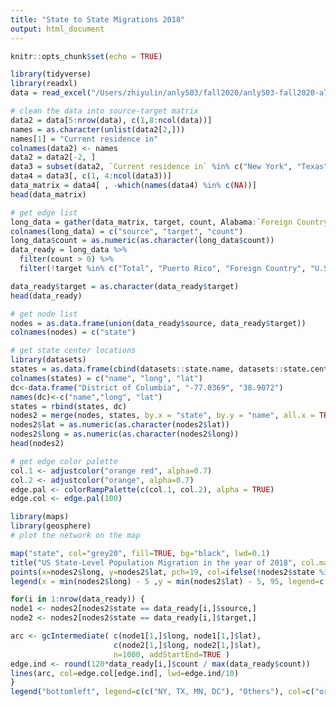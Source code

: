```yaml
---
title: "State to State Migrations 2018"
output: html_document
---
```


```r
knitr::opts_chunk$set(echo = TRUE)
```

```r
library(tidyverse)
library(readxl)
data = read_excel("/Users/zhiyulin/anly503/fall2020/anly503-fall2020-a7-zlds123/data/State_to_State_Migrations_Table_2018.xls")
```

```r
# clean the data into source-target matrix
data2 = data[5:nrow(data), c(1,8:ncol(data))]
names = as.character(unlist(data2[2,]))
names[1] = "Current residence in"
colnames(data2) <- names
data2 = data2[-2, ]
data3 = subset(data2, `Current residence in` %in% c("New York", "Texas", "Minnesota", "District of Columbia"))
data4 = data3[, c(1, 4:ncol(data3))]
data_matrix = data4[ , -which(names(data4) %in% c(NA))]
head(data_matrix)
```

```r
# get edge list
long_data = gather(data_matrix, target, count, Alabama:`Foreign Country`, factor_key=TRUE)
colnames(long_data) = c("source", "target", "count")
long_data$count = as.numeric(as.character(long_data$count))
data_ready = long_data %>%
  filter(count > 0) %>%
  filter(!target %in% c("Total", "Puerto Rico", "Foreign Country", "U.S. Island Area") )

data_ready$target = as.character(data_ready$target)
head(data_ready)
```

```r
# get node list
nodes = as.data.frame(union(data_ready$source, data_ready$target))
colnames(nodes) = c("state")
```

```r
# get state center locations
library(datasets)
states = as.data.frame(cbind(datasets::state.name, datasets::state.center$x, datasets::state.center$y))
colnames(states) = c("name", "long", "lat")
dc<-data.frame("District of Columbia", "-77.0369", "38.9072")
names(dc)<-c("name","long", "lat")
states = rbind(states, dc)
nodes2 = merge(nodes, states, by.x = "state", by.y = "name", all.x = TRUE)
nodes2$lat = as.numeric(as.character(nodes2$lat))
nodes2$long = as.numeric(as.character(nodes2$long))
head(nodes2)
```

```r
# get edge color palette
col.1 <- adjustcolor("orange red", alpha=0.7)
col.2 <- adjustcolor("orange", alpha=0.7)
edge.pal <- colorRampPalette(c(col.1, col.2), alpha = TRUE)
edge.col <- edge.pal(100)
```

```r
library(maps)
library(geosphere)
# plot the network on the map

map("state", col="grey20", fill=TRUE, bg="black", lwd=0.1)
title("US State-Level Population Migration in the year of 2018", col.main = "white")
points(x=nodes2$long, y=nodes2$lat, pch=19, col=ifelse(!nodes2$state %in% c("New York", "Texas", "Minnesota", "District of Columbia"), "lightblue", "orange"), cex = ifelse(!nodes2$state %in% c("New York", "Texas", "Minnesota", "District of Columbia"), 1.85, 2.5))
legend(x = min(nodes2$long) - 5 ,y = min(nodes2$lat) - 5, 95, legend=c("NY, TX, MN, DC", "Others"), col=c("orange", "lightblue"), lty=1:2, cex=0.8)

for(i in 1:nrow(data_ready)) {
node1 <- nodes2[nodes2$state == data_ready[i,]$source,]
node2 <- nodes2[nodes2$state == data_ready[i,]$target,]

arc <- gcIntermediate( c(node1[1,]$long, node1[1,]$lat),
                       c(node2[1,]$long, node2[1,]$lat), 
                       n=1000, addStartEnd=TRUE )
edge.ind <- round(120*data_ready[i,]$count / max(data_ready$count))
lines(arc, col=edge.col[edge.ind], lwd=edge.ind/10)
}
legend("bottomleft", legend=c(c("NY, TX, MN, DC"), "Others"), col=c("orange", "lightblue"), lty=1:2, lwd = 15, cex=0.8, bg='white')
```



